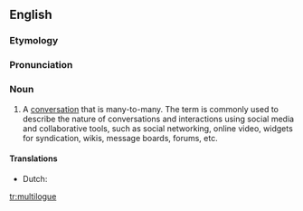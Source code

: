 ==English==

===Etymology===
{{blend|multi-|dialogue|lang=en}}

===Pronunciation===
{{rfp|lang=en}}

===Noun===
{{en-noun}}

# A [[conversation]] that is many-to-many. The term is commonly used to describe the nature of conversations and interactions using social media and collaborative tools, such as social networking, online video, widgets for syndication, wikis, message boards, forums, etc.

====Translations====
{{trans-top|many-to-many conversation}}
* Dutch: {{t|nl|multiloog|m}}
{{trans-mid}}
{{trans-bottom}}

[[tr:multilogue]]